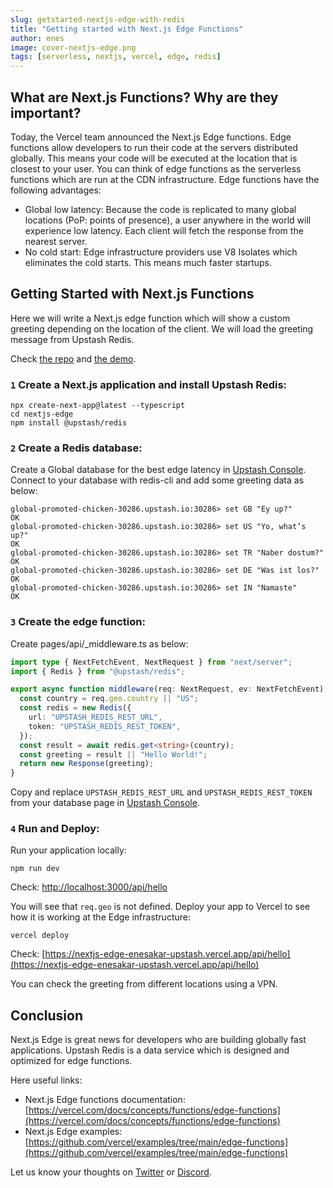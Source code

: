 ```yaml
---
slug: getstarted-nextjs-edge-with-redis
title: "Getting started with Next.js Edge Functions"
author: enes
image: cover-nextjs-edge.png
tags: [serverless, nextjs, vercel, edge, redis]
---
```


## What are Next.js Functions? Why are they important?

Today, the Vercel team announced the Next.js Edge functions. Edge functions allow developers to run their code at the servers distributed globally. This means your code will be executed at the location that is closest to your user. You can think of edge functions as the serverless functions which are run at the CDN infrastructure. Edge functions have the following advantages:

- Global low latency: Because the code is replicated to many global locations (PoP: points of presence), a user anywhere in the world will experience low latency. Each client will fetch the response from the nearest server.
- No cold start: Edge infrastructure providers use V8 Isolates which eliminates the cold starts. This means much faster startups.

## Getting Started with Next.js Functions

Here we will write a Next.js edge function which will show a custom greeting depending on the location of the client. We will load the greeting message from Upstash Redis.

Check [the repo](https://github.com/upstash/examples/tree/master/nextjs-edge) and [the demo](https://nextjs-edge-enesakar-upstash.vercel.app/api/hello).

### `1` Create a Next.js application and install Upstash Redis:

```shell
npx create-next-app@latest --typescript
cd nextjs-edge
npm install @upstash/redis
```

### `2` Create a Redis database:

Create a Global database for the best edge latency in [Upstash Console](https://console.upstash.com/). Connect to your database with redis-cli and add some greeting data as below:

```shell
global-promoted-chicken-30286.upstash.io:30286> set GB "Ey up?"
OK
global-promoted-chicken-30286.upstash.io:30286> set US "Yo, what’s up?"
OK
global-promoted-chicken-30286.upstash.io:30286> set TR "Naber dostum?"
OK
global-promoted-chicken-30286.upstash.io:30286> set DE "Was ist los?"
OK
global-promoted-chicken-30286.upstash.io:30286> set IN "Namaste"
OK
```

### `3` Create the edge function:

Create pages/api/\_middleware.ts as below:

```ts
import type { NextFetchEvent, NextRequest } from "next/server";
import { Redis } from "@upstash/redis";

export async function middleware(req: NextRequest, ev: NextFetchEvent) {
  const country = req.geo.country || "US";
  const redis = new Redis({
    url: "UPSTASH_REDIS_REST_URL",
    token: "UPSTASH_REDIS_REST_TOKEN",
  });
  const result = await redis.get<string>(country);
  const greeting = result || "Hello World!";
  return new Response(greeting);
}
```

Copy and replace `UPSTASH_REDIS_REST_URL` and `UPSTASH_REDIS_REST_TOKEN` from your database page in [Upstash Console](https://console.upstash.com/).

### `4` Run and Deploy:

Run your application locally:

`npm run dev`

Check: [http://localhost:3000/api/hello](http://localhost:3000/api/hello)

You will see that `req.geo` is not defined. Deploy your app to Vercel to see how it is working at the Edge infrastructure:

`vercel deploy`

Check: [https://nextjs-edge-enesakar-upstash.vercel.app/api/hello](https://nextjs-edge-enesakar-upstash.vercel.app/api/hello)

You can check the greeting from different locations using a VPN.

## Conclusion

Next.js Edge is great news for developers who are building globally fast applications. Upstash Redis is a data service which is designed and optimized for edge functions.

Here useful links:

- Next.js Edge functions documentation: [https://vercel.com/docs/concepts/functions/edge-functions](https://vercel.com/docs/concepts/functions/edge-functions)
- Next.js Edge examples: [https://github.com/vercel/examples/tree/main/edge-functions](https://github.com/vercel/examples/tree/main/edge-functions)

Let us know your thoughts on [Twitter](https://twitter.com/upstash) or [Discord](https://discord.gg/w9SenAtbme).
